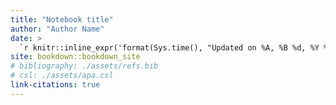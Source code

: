 ```yaml
---
title: "Notebook title"
author: "Author Name"
date: > 
  `r knitr::inline_expr('format(Sys.time(), "Updated on %A, %B %d, %Y %I:%M %p")')`
site: bookdown::bookdown_site
# bibliography: ./assets/refs.bib
# csl: ./assets/apa.csl
link-citations: true
---
```

